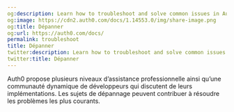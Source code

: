 ```yaml
---
og:description: Learn how to troubleshoot and solve common issues in Auth0.
og:image: https://cdn2.auth0.com/docs/1.14553.0/img/share-image.png
og:title: Dépanner
og:url: https://auth0.com/docs/
permalink: troubleshoot
title: Dépanner
twitter:description: Learn how to troubleshoot and solve common issues in Auth0.
twitter:title: Dépanner
---
```


Auth0 propose plusieurs niveaux d’assistance professionnelle ainsi qu’une communauté dynamique de développeurs qui discutent de leurs implémentations. Les sujets de dépannage peuvent contribuer à résoudre les problèmes les plus courants.